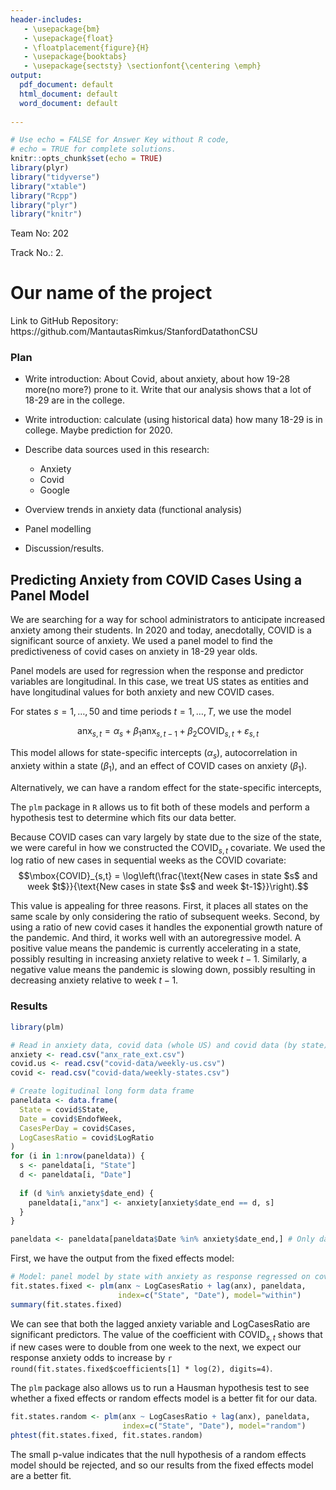 ```yaml
---
header-includes:
   - \usepackage{bm}
   - \usepackage{float}
   - \floatplacement{figure}{H}
   - \usepackage{booktabs}
   - \usepackage{sectsty} \sectionfont{\centering \emph}
output:
  pdf_document: default
  html_document: default
  word_document: default
 
---
```

\newcommand\btheta{\mbox{\boldmath${\theta}$}}

```r
# Use echo = FALSE for Answer Key without R code, 
# echo = TRUE for complete solutions.
knitr::opts_chunk$set(echo = TRUE)
library(plyr)
library("tidyverse")
library("xtable")
library("Rcpp")
library("plyr")
library("knitr")
```

Team No: 202

Track No.: 2. 

# Our name of the project

Link to GitHub Repository: https://github.com/MantautasRimkus/StanfordDatathonCSU


### Plan

* Write introduction: About Covid, about anxiety, about how 19-28 more(no more?) prone to it. Write that our analysis shows that a lot of 18-29 are in the college. 

* Write introduction: calculate (using historical data) how many 18-29 is in college. Maybe prediction for 2020. 
* Describe data sources used in this research:
   - Anxiety
   - Covid
   - Google

* Overview trends in anxiety data (functional analysis)

* Panel modelling 

* Discussion/results. 

## Predicting Anxiety from COVID Cases Using a Panel Model

We are searching for a way for school administrators to anticipate increased anxiety among their students. In 2020 and today, anecdotally, COVID is a significant source of anxiety. We used a panel model to find the predictiveness of covid cases on anxiety in 18-29 year olds.

Panel models are used for regression when the response and predictor variables are longitudinal. In this case, we treat US states as entities and have longitudinal values for both anxiety and new COVID cases.

For states $s=1,\dots, 50$ and time periods $t=1,\dots,T$, we use the model

$$
\mbox{anx}_{s,t} = \alpha_s + \beta_1 \mbox{anx}_{s,t-1} + \beta_2 \mbox{COVID}_{s,t} + \varepsilon_{s,t}
$$

This model allows for state-specific intercepts ($\alpha_s$), autocorrelation in anxiety within a state ($\beta_1$), and an effect of COVID cases on anxiety ($\beta_1$).

Alternatively, we can have a random effect for the state-specific intercepts,
\begin{align*}
\mbox{anx}_{s,t} &= \alpha + a_s + \beta_1 \mbox{anx}_{s,t-1} + \beta_2 \mbox{COVID}_{s,t} + \varepsilon_{s,t} \\
a_s &\sim N(0, \sigma^2_a)
\end{align*}

The `plm` package in `R` allows us to fit both of these models and perform a hypothesis test to determine which fits our data better.

Because COVID cases can vary largely by state due to the size of the state, we were careful in how we constructed the $\mbox{COVID}_{s,t}$ covariate. We used the log ratio of new cases in sequential weeks as the COVID covariate:
$$\mbox{COVID}_{s,t} = \log\left(\frac{\text{New cases in state $s$ and week $t$}}{\text{New cases in state $s$ and week $t-1$}}\right).$$

This value is appealing for three reasons. First, it places all states on the same scale by only considering the ratio of subsequent weeks. Second, by using a ratio of new covid cases it handles the exponential growth nature of the pandemic. And third, it works well with an autoregressive model. A positive value means the pandemic is currently accelerating in a state, possibly resulting in increasing anxiety relative to week $t-1$. Similarly, a negative value means the pandemic is slowing down, possibly resulting in decreasing anxiety relative to week $t-1$.

### Results

```r
library(plm)

# Read in anxiety data, covid data (whole US) and covid data (by state)
anxiety <- read.csv("anx_rate_ext.csv")
covid.us <- read.csv("covid-data/weekly-us.csv")
covid <- read.csv("covid-data/weekly-states.csv")

# Create logitudinal long form data frame
paneldata <- data.frame(
  State = covid$State,
  Date = covid$EndofWeek,
  CasesPerDay = covid$Cases,
  LogCasesRatio = covid$LogRatio
)
for (i in 1:nrow(paneldata)) {
  s <- paneldata[i, "State"]
  d <- paneldata[i, "Date"]
  
  if (d %in% anxiety$date_end) {
    paneldata[i,"anx"] <- anxiety[anxiety$date_end == d, s]
  }
}

paneldata <- paneldata[paneldata$Date %in% anxiety$date_end,] # Only dates with an anxiety measurement
```

First, we have the output from the fixed effects model:
```r
# Model: panel model by state with anxiety as response regressed on covid
fit.states.fixed <- plm(anx ~ LogCasesRatio + lag(anx), paneldata, 
                        index=c("State", "Date"), model="within")
summary(fit.states.fixed)
```

We can see that both the lagged anxiety variable and LogCasesRatio are significant predictors. The value of the coefficient with $\mbox{COVID}_{s,t}$ shows that if new cases were to double from one week to the next, we expect our response anxiety odds to increase by `r round(fit.states.fixed$coefficients[1] * log(2), digits=4)`.

The `plm` package also allows us to run a Hausman hypothesis test to see whether a fixed effects or random effects model is a better fit for our data.

```r
fit.states.random <- plm(anx ~ LogCasesRatio + lag(anx), paneldata, 
                         index=c("State", "Date"), model="random")
phtest(fit.states.fixed, fit.states.random)
```

The small p-value indicates that the null hypothesis of a random effects model should be rejected, and so our results from the fixed effects model are a better fit.